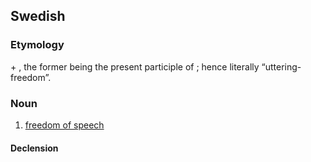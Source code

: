 ==Swedish==

===Etymology===
{{term|yttrande}} + {{term|frihet||freedom}}, the former being the present participle of {{term|yttra||utter, say}}; hence literally “uttering-freedom”.

===Noun===
{{sv-noun|c}}

# [[freedom of speech]]

====Declension====
{{sv-noun-unc-irreg-c|2=yttrandefriheten}}